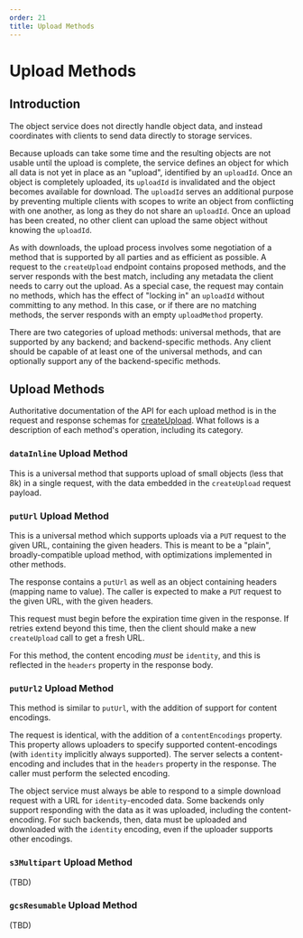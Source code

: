 ```yaml
---
order: 21
title: Upload Methods
---
```


# Upload Methods

## Introduction

The object service does not directly handle object data, and instead coordinates with clients to send data directly to storage services.

Because uploads can take some time and the resulting objects are not usable until the upload is complete, the service defines an object for which all data is not yet in place as an "upload", identified by an `uploadId`.
Once an object is completely uploaded, its `uploadId` is invalidated and the object becomes available for download.
The `uploadId` serves an additional purpose by preventing multiple clients with scopes to write an object from conflicting with one another, as long as they do not share an `uploadId`.
Once an upload has been created, no other client can upload the same object without knowing the `uploadId`.

As with downloads, the upload process involves some negotiation of a method that is supported by all parties and as efficient as possible.
A request to the `createUpload` endpoint contains proposed methods, and the server responds with the best match, including any metadata the client needs to carry out the upload.
As a special case, the request may contain no methods, which has the effect of "locking in" an `uploadId` without committing to any method.
In this case, or if there are no matching methods, the server responds with an empty `uploadMethod` property.

There are two categories of upload methods: universal methods, that are supported by any backend; and backend-specific methods.
Any client should be capable of at least one of the universal methods, and can optionally support any of the backend-specific methods.

## Upload Methods

Authoritative documentation of the API for each upload method is in the request and response schemas for [createUpload](/docs/reference/platform/object/api#uploadObject).
What follows is a description of each method's operation, including its category.

### `dataInline` Upload Method

This is a universal method that supports upload of small objects (less that 8k) in a single request, with the data embedded in the `createUpload` request payload.

### `putUrl` Upload Method

This is a universal method which supports uploads via a `PUT` request to the given URL, containing the given headers.
This is meant to be a "plain", broadly-compatible upload method, with optimizations implemented in other methods.

The response contains a `putUrl` as well as an object containing headers (mapping name to value).
The caller is expected to make a `PUT` request to the given URL, with the given headers.

This request must begin before the expiration time given in the response.
If retries extend beyond this time, then the client should make a new `createUpload` call to get a fresh URL.

For this method, the content encoding _must_ be `identity`, and this is reflected in the `headers` property in the response body.

### `putUrl2` Upload Method

This method is similar to `putUrl`, with the addition of support for content encodings.

The request is identical, with the addition of a `contentEncodings` property.
This property allows uploaders to specify supported content-encodings (with `identity` implicitly always supported).
The server selects a content-encoding and includes that in the `headers` property in the response.
The caller must perform the selected encoding.

The object service must always be able to respond to a simple download request with a URL for `identity`-encoded data.
Some backends only support responding with the data as it was uploaded, including the content-encoding.
For such backends, then, data must be uploaded and downloaded with the `identity` encoding, even if the uploader supports other encodings.

### `s3Multipart` Upload Method

(TBD)

### `gcsResumable` Upload Method

(TBD)
